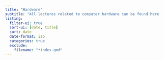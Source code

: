 ```yaml
---
title: "Hardware"
subtitle: "All lectures related to computer hardware can be found here."
listing: 
  filter-ui: true
  sort-ui: [date, title]
  sort: date
  date-format: iso
  categories: true
  exclude:
    filename: "*index.qmd"
---
```

